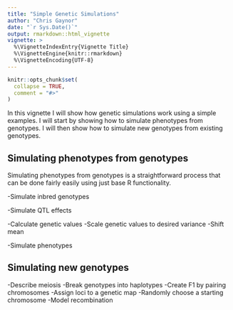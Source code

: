 ```yaml
---
title: "Simple Genetic Simulations"
author: "Chris Gaynor"
date: "`r Sys.Date()`"
output: rmarkdown::html_vignette
vignette: >
  %\VignetteIndexEntry{Vignette Title}
  %\VignetteEngine{knitr::rmarkdown}
  %\VignetteEncoding{UTF-8}
---
```


```r
knitr::opts_chunk$set(
  collapse = TRUE,
  comment = "#>"
)
```

In this vignette I will show how genetic simulations work using a simple examples. 
I will start by showing how to simulate phenotypes from genotypes. I will then 
show how to simulate new genotypes from existing genotypes.

## Simulating phenotypes from genotypes

Simulating phenotypes from genotypes is a straightforward process that can be 
done fairly easily using just base R functionality. 



-Simulate inbred genotypes

-Simulate QTL effects

-Calculate genetic values
-Scale genetic values to desired variance
-Shift mean

-Simulate phenotypes


## Simulating new genotypes

-Describe meiosis
-Break genotypes into haplotypes
-Create F1 by pairing chromosomes
-Assign loci to a genetic map
-Randomly choose a starting chromosome
-Model recombination






